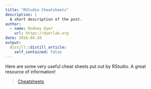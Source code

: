 ```yaml
---
title: "RStudio Cheatsheets"
description: |
  A short description of the post.
author:
  - name: Rodney Dyer
    url: https://dyerlab.org
date: 2016-04-20
output:
  distill::distill_article:
    self_contained: false
---
```





Here are some very useful cheat sheets put out by RStudio. A great resource of information!

<blockquote class="wp-embedded-content" data-secret="gDWwrH7M4G">
  <p>
    <a href="https://www.rstudio.com/resources/cheatsheets/">Cheatsheets</a>
  </p>
</blockquote>



&nbsp;
 
 
 
